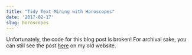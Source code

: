 ```yaml
---
title: "Tidy Text Mining with Horoscopes"
date: '2017-02-17'
slug: horoscopes
---
```


Unfortunately, the code for this blog post is broken! For archival sake, you can still see the post [here](http://sharlagelfand.netlify.com/posts/horoscopes/) on my old website.